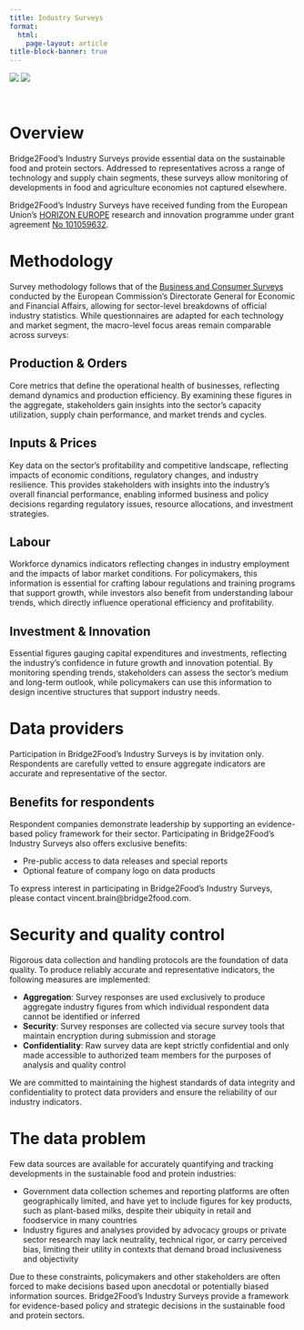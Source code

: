 ```yaml
---
title: Industry Surveys
format: 
  html:
    page-layout: article
title-block-banner: true
---
```


```{=html}
<div class="grid project-logos">
  <span class="g-col-6 my-auto"><img src="/assets/images/logos/EN_Co-fundedbytheEU_RGB_POS.png" class="img-fluid"></span>
  <span class="g-col-6 my-auto px-5"><img src="/assets/images/logos/giantleaps.png" class="img-fluid"></span>
</div>
```
<br>

# Overview

Bridge2Food's Industry Surveys provide essential data on the sustainable food and protein sectors. Addressed to representatives across a range of technology and supply chain segments, these surveys allow monitoring of developments in food and agriculture economies not captured elsewhere.

Bridge2Food's Industry Surveys have received funding from the European Union's [HORIZON EUROPE](https://research-and-innovation.ec.europa.eu/funding/funding-opportunities/funding-programmes-and-open-calls/horizon-europe_en) research and innovation programme under grant agreement [No 101059632](https://ec.europa.eu/info/funding-tenders/opportunities/portal/screen/opportunities/projects-details/43108390/101059632/HORIZON).

# Methodology

Survey methodology follows that of the [Business and Consumer Surveys](https://economy-finance.ec.europa.eu/economic-forecast-and-surveys/business-and-consumer-surveys_en) conducted by the European Commission's Directorate General for Economic and Financial Affairs, allowing for sector-level breakdowns of official industry statistics. While questionnaires are adapted for each technology and market segment, the macro-level focus areas remain comparable across surveys:

## Production & Orders

Core metrics that define the operational health of businesses, reflecting demand dynamics and production efficiency. By examining these figures in the aggregate, stakeholders gain insights into the sector's capacity utilization, supply chain performance, and market trends and cycles.

## Inputs & Prices

Key data on the sector's profitability and competitive landscape, reflecting impacts of economic conditions, regulatory changes, and industry resilience. This provides stakeholders with insights into the industry's overall financial performance, enabling informed business and policy decisions regarding regulatory issues, resource allocations, and investment strategies.

## Labour

Workforce dynamics indicators reflecting changes in industry employment and the impacts of labor market conditions. For policymakers, this information is essential for crafting labour regulations and training programs that support growth, while investors also benefit from understanding labour trends, which directly influence operational efficiency and profitability.

## Investment & Innovation

Essential figures gauging capital expenditures and investments, reflecting the industry's confidence in future growth and innovation potential. By monitoring spending trends, stakeholders can assess the sector's medium and long-term outlook, while policymakers can use this information to design incentive structures that support industry needs.

# Data providers

Participation in Bridge2Food's Industry Surveys is by invitation only. Respondents are carefully vetted to ensure aggregate indicators are accurate and representative of the sector.

## Benefits for respondents

Respondent companies demonstrate leadership by supporting an evidence-based policy framework for their sector. Participating in Bridge2Food's Industry Surveys also offers exclusive benefits:

-   Pre-public access to data releases and special reports
-   Optional feature of company logo on data products

To express interest in participating in Bridge2Food's Industry Surveys, please contact vincent.brain\@bridge2food.com.

# Security and quality control

Rigorous data collection and handling protocols are the foundation of data quality. To produce reliably accurate and representative indicators, the following measures are implemented:

-   **Aggregation**: Survey responses are used exclusively to produce aggregate industry figures from which individual respondent data cannot be identified or inferred
-   **Security**: Survey responses are collected via secure survey tools that maintain encryption during submission and storage
-   **Confidentiality**: Raw survey data are kept strictly confidential and only made accessible to authorized team members for the purposes of analysis and quality control

We are committed to maintaining the highest standards of data integrity and confidentiality to protect data providers and ensure the reliability of our industry indicators.

# The data problem

Few data sources are available for accurately quantifying and tracking developments in the sustainable food and protein industries:

-   Government data collection schemes and reporting platforms are often geographically limited, and have yet to include figures for key products, such as plant-based milks, despite their ubiquity in retail and foodservice in many countries
-   Industry figures and analyses provided by advocacy groups or private sector research may lack neutrality, technical rigor, or carry perceived bias, limiting their utility in contexts that demand broad inclusiveness and objectivity

Due to these constraints, policymakers and other stakeholders are often forced to make decisions based upon anecdotal or potentially biased information sources. Bridge2Food's Industry Surveys provide a framework for evidence-based policy and strategic decisions in the sustainable food and protein sectors.
